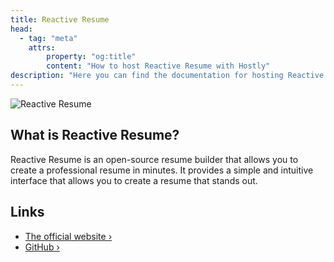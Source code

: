 ```yaml
---
title: Reactive Resume
head:
  - tag: "meta"
    attrs:
        property: "og:title"
        content: "How to host Reactive Resume with Hostly"
description: "Here you can find the documentation for hosting Reactive Resume with Hostly."
---
```



<Badge text="One-click setup." variant="note" size="large" />

![Reactive Resume](https://camo.githubusercontent.com/34a172f62213af3abf30c655d1a42744d57019f3866b321aa83d9f4d403d5248/68747470733a2f2f692e696d6775722e636f6d2f464663346e795a2e6a7067)

## What is Reactive Resume?

Reactive Resume is an open-source resume builder that allows you to create a professional resume in minutes. It provides a simple and intuitive interface that allows you to create a resume that stands out.

## Links

- [The official website ›](https://rxresu.me/)
- [GitHub ›](https://github.com/AmruthPillai/Reactive-Resume)
